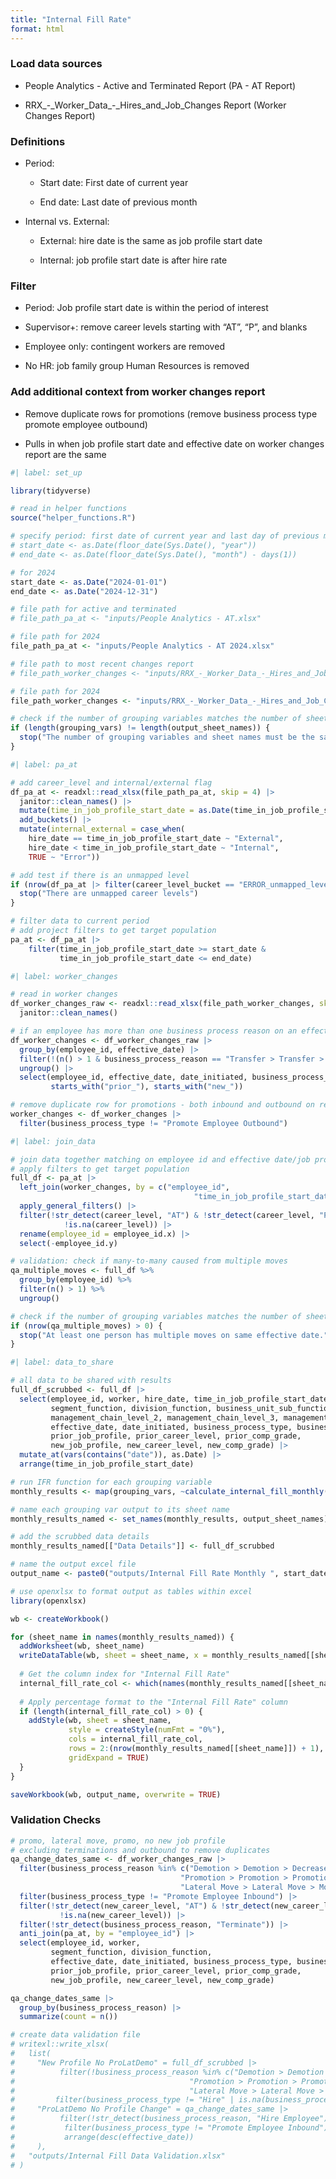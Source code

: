 ```yaml
---
title: "Internal Fill Rate"
format: html
---
```


### Load data sources

-   People Analytics - Active and Terminated Report (PA - AT Report)

-   RRX\_-\_Worker_Data\_-\_Hires_and_Job_Changes Report (Worker Changes Report)

    
### Definitions

- Period:

    -   Start date: First date of current year

    -   End date: Last date of previous month
    
- Internal vs. External:

    -   External: hire date is the same as job profile start date

    -   Internal: job profile start date is after hire rate

### Filter

-   Period: Job profile start date is within the period of interest

-   Supervisor+: remove career levels starting with "AT", "P", and blanks

-   Employee only: contingent workers are removed

-   No HR: job family group Human Resources is removed

### Add additional context from worker changes report

-   Remove duplicate rows for promotions (remove business process type promote employee outbound)

-   Pulls in when job profile start date and effective date on worker changes report are the same

```r
#| label: set_up

library(tidyverse)

# read in helper functions
source("helper_functions.R")

# specify period: first date of current year and last day of previous month
# start_date <- as.Date(floor_date(Sys.Date(), "year"))
# end_date <- as.Date(floor_date(Sys.Date(), "month") - days(1))

# for 2024
start_date <- as.Date("2024-01-01")
end_date <- as.Date("2024-12-31")

# file path for active and terminated
# file_path_pa_at <- "inputs/People Analytics - AT.xlsx"

# file path for 2024
file_path_pa_at <- "inputs/People Analytics - AT 2024.xlsx"

# file path to most recent changes report
# file_path_worker_changes <- "inputs/RRX_-_Worker_Data_-_Hires_and_Job_Changes.xlsx"

# file path for 2024
file_path_worker_changes <- "inputs/RRX_-_Worker_Data_-_Hires_and_Job_Changes_2024.xlsx"
```

```r
# check if the number of grouping variables matches the number of sheet names
if (length(grouping_vars) != length(output_sheet_names)) {
  stop("The number of grouping variables and sheet names must be the same.")
}
```



```r
#| label: pa_at

# add career_level and internal/external flag
df_pa_at <- readxl::read_xlsx(file_path_pa_at, skip = 4) |> 
  janitor::clean_names() |>
  mutate(time_in_job_profile_start_date = as.Date(time_in_job_profile_start_date)) |> 
  add_buckets() |>
  mutate(internal_external = case_when(
    hire_date == time_in_job_profile_start_date ~ "External",
    hire_date < time_in_job_profile_start_date ~ "Internal",
    TRUE ~ "Error"))

# add test if there is an unmapped level
if (nrow(df_pa_at |> filter(career_level_bucket == "ERROR_unmapped_level"))  > 0) {
  stop("There are unmapped career levels")
}

# filter data to current period
# add project filters to get target population
pa_at <- df_pa_at |> 
    filter(time_in_job_profile_start_date >= start_date &
           time_in_job_profile_start_date <= end_date)
```

```r
#| label: worker_changes

# read in worker changes
df_worker_changes_raw <- readxl::read_xlsx(file_path_worker_changes, skip = 7) |> 
  janitor::clean_names() 

# if an employee has more than one business process reason on an effective date, remove transfer to another manager
df_worker_changes <- df_worker_changes_raw |> 
  group_by(employee_id, effective_date) |> 
  filter(!(n() > 1 & business_process_reason == "Transfer > Transfer > Move to another Manager")) |> 
  ungroup() |> 
  select(employee_id, effective_date, date_initiated, business_process_type, business_process_reason, 
         starts_with("prior_"), starts_with("new_")) 

# remove duplicate row for promotions - both inbound and outbound on report
worker_changes <- df_worker_changes |>
  filter(business_process_type != "Promote Employee Outbound") 
```



```r
#| label: join_data

# join data together matching on employee id and effective date/job profile start date
# apply filters to get target population
full_df <- pa_at |> 
  left_join(worker_changes, by = c("employee_id", 
                                         "time_in_job_profile_start_date" = "effective_date"), keep = TRUE) |> 
  apply_general_filters() |> 
  filter(!str_detect(career_level, "AT") & !str_detect(career_level, "P") & 
            !is.na(career_level)) |> 
  rename(employee_id = employee_id.x) |> 
  select(-employee_id.y)

# validation: check if many-to-many caused from multiple moves
qa_multiple_moves <- full_df %>%
  group_by(employee_id) %>%
  filter(n() > 1) %>%
  ungroup()

# check if the number of grouping variables matches the number of sheet names
if (nrow(qa_multiple_moves) > 0) {
  stop("At least one person has multiple moves on same effective date.")
}
```


```r
#| label: data_to_share

# all data to be shared with results
full_df_scrubbed <- full_df |> 
  select(employee_id, worker, hire_date, time_in_job_profile_start_date, internal_external, employee_type,
         segment_function, division_function, business_unit_sub_function, location, career_level, 
         management_chain_level_2, management_chain_level_3, management_chain_level_4, management_chain_level_5,
         effective_date, date_initiated, business_process_type, business_process_reason, 
         prior_job_profile, prior_career_level, prior_comp_grade, 
         new_job_profile, new_career_level, new_comp_grade) |> 
  mutate_at(vars(contains("date")), as.Date) |> 
  arrange(time_in_job_profile_start_date)
```


```r
# run IFR function for each grouping variable
monthly_results <- map(grouping_vars, ~calculate_internal_fill_monthly(full_df, .x))

# name each grouping var output to its sheet name
monthly_results_named <- set_names(monthly_results, output_sheet_names)

# add the scrubbed data details
monthly_results_named[["Data Details"]] <- full_df_scrubbed

# name the output excel file
output_name <- paste0("outputs/Internal Fill Rate Monthly ", start_date, " to ", end_date, ".xlsx")
```

```r
# use openxlsx to format output as tables within excel
library(openxlsx)

wb <- createWorkbook()

for (sheet_name in names(monthly_results_named)) {
  addWorksheet(wb, sheet_name)
  writeDataTable(wb, sheet = sheet_name, x = monthly_results_named[[sheet_name]], tableStyle = "TableStyleMedium2")
  
  # Get the column index for "Internal Fill Rate"
  internal_fill_rate_col <- which(names(monthly_results_named[[sheet_name]]) == "Internal Fill Rate")
  
  # Apply percentage format to the "Internal Fill Rate" column
  if (length(internal_fill_rate_col) > 0) {
    addStyle(wb, sheet = sheet_name, 
             style = createStyle(numFmt = "0%"), 
             cols = internal_fill_rate_col, 
             rows = 2:(nrow(monthly_results_named[[sheet_name]]) + 1), 
             gridExpand = TRUE)
  }
}

saveWorkbook(wb, output_name, overwrite = TRUE)
```

### Validation Checks

```r
# promo, lateral move, promo, no new job profile
# excluding terminations and outbound to remove duplicates 
qa_change_dates_same <- df_worker_changes_raw |> 
  filter(business_process_reason %in% c("Demotion > Demotion > Decrease in Responsibility", 
                                      "Promotion > Promotion > Promotion", 
                                      "Lateral Move > Lateral Move > Move to another position on my team")) |> 
  filter(business_process_type != "Promote Employee Inbound") |> 
  filter(!str_detect(new_career_level, "AT") & !str_detect(new_career_level, "P") & 
           !is.na(new_career_level)) |> 
  filter(!str_detect(business_process_reason, "Terminate")) |> 
  anti_join(pa_at, by = "employee_id") |> 
  select(employee_id, worker, 
         segment_function, division_function,
         effective_date, date_initiated, business_process_type, business_process_reason, 
         prior_job_profile, prior_career_level, prior_comp_grade, 
         new_job_profile, new_career_level, new_comp_grade)

qa_change_dates_same |> 
  group_by(business_process_reason) |> 
  summarize(count = n())
```


```r
# create data validation file
# writexl::write_xlsx(
#   list(
#     "New Profile No ProLatDemo" = full_df_scrubbed |> 
#          filter(!business_process_reason %in% c("Demotion > Demotion > Decrease in Responsibility", 
#                                       "Promotion > Promotion > Promotion", 
#                                       "Lateral Move > Lateral Move > Move to another position on my team") | is.na(business_process_reason)) |> 
#         filter(business_process_type != "Hire" | is.na(business_process_type)),
#     "ProLatDemo No Profile Change" = qa_change_dates_same |> 
#          filter(!str_detect(business_process_reason, "Hire Employee")) |> 
#           filter(business_process_type != "Promote Employee Inbound") |> 
#           arrange(desc(effective_date))
#     ), 
#   "outputs/Internal Fill Data Validation.xlsx"
# )
```

